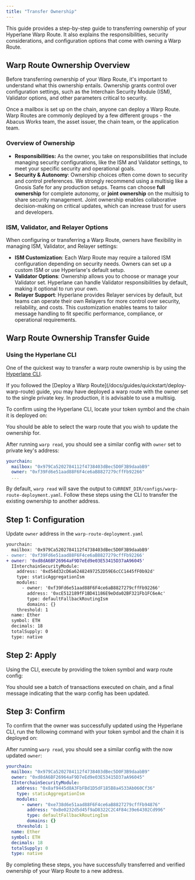 ```yaml
---
title: "Transfer Ownership"
---
```



This guide provides a step-by-step guide to transferring ownership of your Hyperlane Warp Route. It also explains the responsibilities, security considerations, and configuration options that come with owning a Warp Route.

## Warp Route Ownership Overview

Before transferring ownership of your Warp Route, it's important to understand what this ownership entails. Ownership grants control over configuration settings, such as the Interchain Security Module (ISM), Validator options, and other parameters critical to security.

<Note>
  Once a mailbox is set up on the chain, anyone can deploy a Warp Route. Warp
  Routes are commonly deployed by a few different groups - the Abacus Works
  team, the asset issuer, the chain team, or the application team.
</Note>

### Overview of Ownership

- **Responsibilities:** As the owner, you take on responsibilities that include managing security configurations, like the ISM and Validator settings, to meet your specific security and operational goals.
- **Security & Autonomy**: Ownership choices often come down to security and control preferences. We strongly recommend using a multisig like a Gnosis Safe for any production setups. Teams can choose **full ownership** for complete autonomy, or **joint ownership** on the multisig to share security management. Joint ownership enables collaborative decision-making on critical updates, which can increase trust for users and developers.

### ISM, Validator, and Relayer Options

When configuring or transferring a Warp Route, owners have flexibility in managing ISM, Validator, and Relayer settings:

- **ISM Customization**: Each Warp Route may require a tailored ISM configuration depending on security needs. Owners can set up a custom ISM or use Hyperlane's default setup.
- **Validator Options**: Ownership allows you to choose or manage your Validator set. Hyperlane can handle Validator responsibilities by default, making it optional to run your own.
- **Relayer Support**: Hyperlane provides Relayer services by default, but teams can operate their own Relayers for more control over security, reliability, and costs. This customization enables teams to tailor message handling to fit specific performance, compliance, or operational requirements.

## Warp Route Ownership Transfer Guide

### Using the Hyperlane CLI

One of the quickest way to transfer a warp route ownership is by using the [Hyperlane CLI](https://docs.hyperlane.xyz/docs/reference/developer-tools/cli).

<PrerequisitesPartial />

<Info>
  If you followed the [Deploy a Warp
  Route](/docs/guides/quickstart/deploy-warp-route) guide, you may have deployed
  a warp route with the owner set to the single private key. In production, it
  is advisable to use a multisig.
</Info>

To confirm using the Hyperlane CLI, locate your token symbol and the chain it is deployed on:

<WarpReadSymbolChainPartial />

You should be able to select the warp route that you wish to update the ownership for.

After running `warp read`, you should see a similar config with `owner` set to private key's address:

```yaml {3}
yourchain:
  mailbox: "0x979Ca5202784112f4738403dBec5D0F3B9daabB9"
  owner: "0xf39Fd6e51aad88F6F4ce6aB8827279cffFb92266"
  ...
```

By default, `warp read` will save the output to `CURRENT_DIR/configs/warp-route-deployment.yaml`. Follow these steps using the CLI to transfer the existing ownership to another address.

## Step 1: Configuration

Update `owner` address in the `warp-route-deployment.yaml`

```diff title="warp-route-deployment.yaml"
yourchain:
  mailbox: '0x979Ca5202784112f4738403dBec5D0F3B9daabB9'
- owner: '0xf39Fd6e51aad88F6F4ce6aB8827279cffFb92266'
+ owner: '0xd8dA6BF26964aF9D7eEd9e03E53415D37aA96045'
  IInterchainSecurityModule:
    address: '0xd54d32cD6a62482497252D59E6cCC1445fF0b92d'
    type: staticAggregationIsm
    modules:
      - owner: '0xf39Fd6e51aad88F6F4ce6aB8827279cffFb92266'
        address: '0xcE512189fF1BD41186E9eDda02BF321Fb1FC6eAc'
        type: defaultFallbackRoutingIsm
        domains: {}
    threshold: 1
  name: Ether
  symbol: ETH
  decimals: 18
  totalSupply: 0
  type: native

```

## Step 2: Apply

Using the CLI, execute by providing the token symbol and warp route config:

<WarpApplySymbolConfigDefaultPartial />

You should see a batch of transactions executed on chain, and a final message indicating that the warp config has been updated.

## Step 3: Confirm

To confirm that the owner was successfully updated using the Hyperlane CLI, run the following command with your token symbol and the chain it is deployed on:

<WarpReadSymbolChainPartial />

After running `warp read`, you should see a similar config with the now updated `owner`:

```yaml {3}
yourchain:
  mailbox: "0x979Ca5202784112f4738403dBec5D0F3B9daabB9"
  owner: "0xd8dA6BF26964aF9D7eEd9e03E53415D37aA96045"
  IInterchainSecurityModule:
    address: "0x8af9445d8A3FbFBd1D5dF185B8a4533Ab060Cf36"
    type: staticAggregationIsm
    modules:
      - owner: "0xe738d6e51aad88F6F4ce6aB8827279cffFb94876"
        address: "0xBe0232d5d45f9aD8322C2C4F84c39e64302Cd996"
        type: defaultFallbackRoutingIsm
        domains: {}
    threshold: 1
  name: Ether
  symbol: ETH
  decimals: 18
  totalSupply: 0
  type: native
```

By completing these steps, you have successfully transferred and verified ownership of your Warp Route to a new address.
